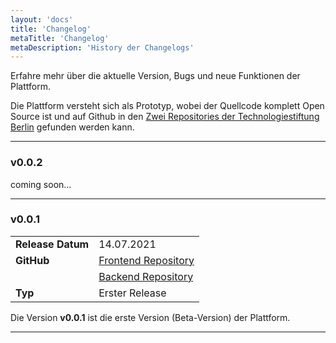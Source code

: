 ```yaml
---
layout: 'docs'
title: 'Changelog'
metaTitle: 'Changelog'
metaDescription: 'History der Changelogs'
---
```

  
<p className="lead">
  Erfahre mehr über die aktuelle Version, Bugs und neue Funktionen der Plattform.
</p>

Die Plattform versteht sich als Prototyp, wobei der Quellcode komplett Open Source ist und auf Github in den [Zwei Repositories der Technologiestiftung Berlin](https://github.com/technologiestiftung?q=stadtpuls&type=&language=&sort=) gefunden werden kann. 

---

### v0.0.2

coming soon...

---

### v0.0.1
|   |   |
|---|---|
| **Release Datum** | 14.07.2021 |
| **GitHub** | [Frontend Repository](https://github.com/technologiestiftung/next-iot-hub) |
|  | [Backend Repository](https://github.com/technologiestiftung/next-iot-hub-api) |
| **Typ**| Erster Release |

Die Version **v0.0.1** ist die erste Version (Beta-Version) der Plattform.

---
